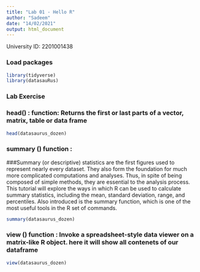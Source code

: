 ```yaml
---
title: "Lab 01 - Hello R"
author: "Sadeem"
date: "14/02/2021"
output: html_document
---
```


University ID: 2201001438

### Load packages

```r
library(tidyverse) 
library(datasauRus)
```


### Lab Exercise
### head() : function: Returns the first or last parts of a vector, matrix, table or data frame 
```r
head(datasaurus_dozen)
```

### summary () function : 
###Summary (or descriptive) statistics are the first figures used to represent nearly every dataset. They also form the foundation for much more complicated computations and analyses. Thus, in spite of being composed of simple methods, they are essential to the analysis process. This tutorial will explore the ways in which R can be used to calculate summary statistics, including the mean, standard deviation, range, and percentiles. Also introduced is the summary function, which is one of the most useful tools in the R set of commands.


```r
summary(datasaurus_dozen)
```

### view () function : Invoke a spreadsheet-style data viewer on a matrix-like R object. here it will show all contenets of our dataframe

```r
view(datasaurus_dozen)
```
